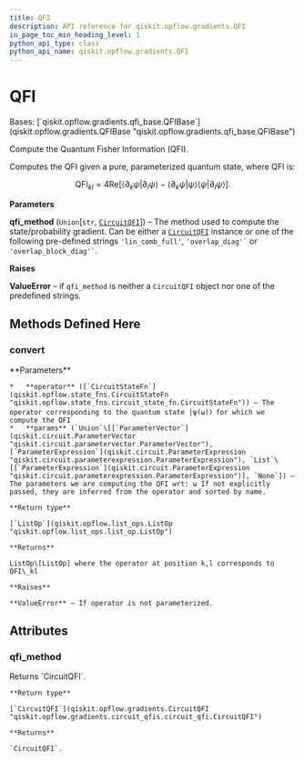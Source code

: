```yaml
---
title: QFI
description: API reference for qiskit.opflow.gradients.QFI
in_page_toc_min_heading_level: 1
python_api_type: class
python_api_name: qiskit.opflow.gradients.QFI
---
```


# QFI

<Class id="qiskit.opflow.gradients.QFI" github="https://github.com/qiskit/qiskit/tree/stable/0.21/qiskit/opflow/gradients/qfi.py" signature="QFI(qfi_method='lin_comb_full')">
  Bases: [`qiskit.opflow.gradients.qfi_base.QFIBase`](qiskit.opflow.gradients.QFIBase "qiskit.opflow.gradients.qfi_base.QFIBase")

  Compute the Quantum Fisher Information (QFI).

  Computes the QFI given a pure, parameterized quantum state, where QFI is:

$$
\mathrm{QFI}_{kl}= 4 \mathrm{Re}[\langle \partial_k \psi | \partial_l \psi \rangle
− \langle\partial_k \psi | \psi \rangle \langle\psi | \partial_l \psi \rangle].
$$

  **Parameters**

  **qfi\_method** (`Union`\[`str`, [`CircuitQFI`](qiskit.opflow.gradients.CircuitQFI "qiskit.opflow.gradients.circuit_qfis.circuit_qfi.CircuitQFI")]) – The method used to compute the state/probability gradient. Can be either a [`CircuitQFI`](qiskit.opflow.gradients.CircuitQFI "qiskit.opflow.gradients.CircuitQFI") instance or one of the following pre-defined strings `'lin_comb_full'`, `` 'overlap_diag'` `` or `` 'overlap_block_diag'` ``.

  **Raises**

  **ValueError** – if `qfi_method` is neither a `CircuitQFI` object nor one of the predefined strings.

  ## Methods Defined Here

  ### convert

  <Function id="qiskit.opflow.gradients.QFI.convert" name="convert" signature="QFI.convert(operator, params=None)">
    **Parameters**

    *   **operator** ([`CircuitStateFn`](qiskit.opflow.state_fns.CircuitStateFn "qiskit.opflow.state_fns.circuit_state_fn.CircuitStateFn")) – The operator corresponding to the quantum state |ψ(ω)〉for which we compute the QFI
    *   **params** (`Union`\[[`ParameterVector`](qiskit.circuit.ParameterVector "qiskit.circuit.parametervector.ParameterVector"), [`ParameterExpression`](qiskit.circuit.ParameterExpression "qiskit.circuit.parameterexpression.ParameterExpression"), `List`\[[`ParameterExpression`](qiskit.circuit.ParameterExpression "qiskit.circuit.parameterexpression.ParameterExpression")], `None`]) – The parameters we are computing the QFI wrt: ω If not explicitly passed, they are inferred from the operator and sorted by name.

    **Return type**

    [`ListOp`](qiskit.opflow.list_ops.ListOp "qiskit.opflow.list_ops.list_op.ListOp")

    **Returns**

    ListOp\[ListOp] where the operator at position k,l corresponds to QFI\_kl

    **Raises**

    **ValueError** – If operator is not parameterized.
  </Function>

  ## Attributes

  ### qfi\_method

  <Attribute id="qiskit.opflow.gradients.QFI.qfi_method" name="qfi_method">
    Returns `CircuitQFI`.

    **Return type**

    [`CircuitQFI`](qiskit.opflow.gradients.CircuitQFI "qiskit.opflow.gradients.circuit_qfis.circuit_qfi.CircuitQFI")

    **Returns**

    `CircuitQFI`.
  </Attribute>
</Class>

